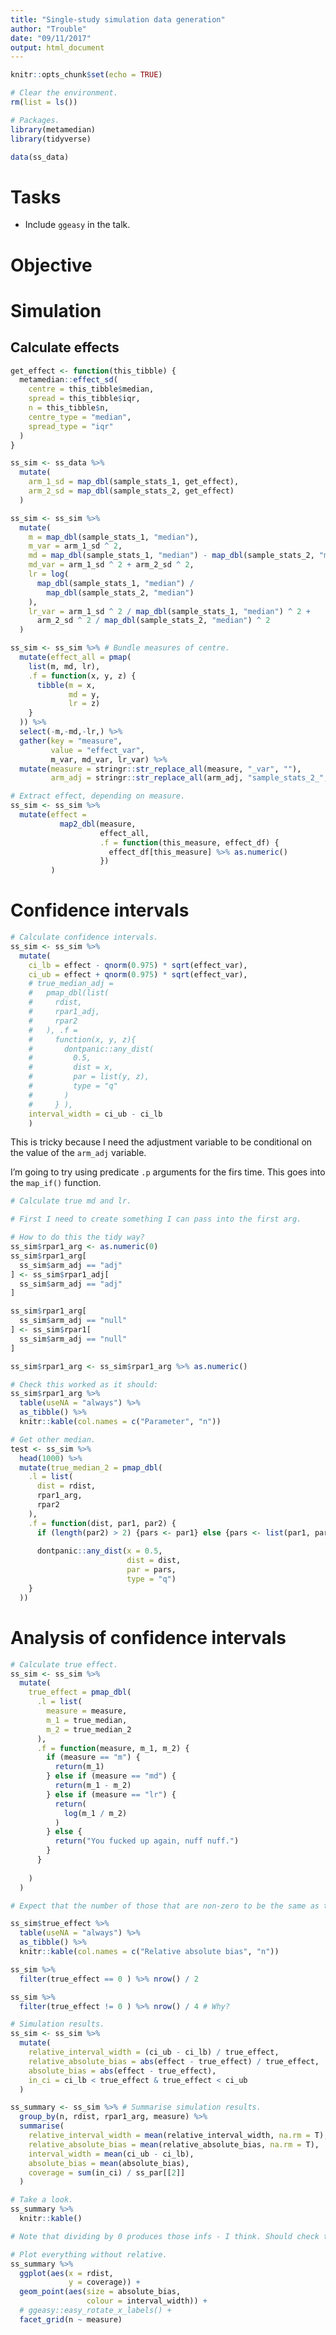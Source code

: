 ```yaml
---
title: "Single-study simulation data generation"
author: "Trouble"
date: "09/11/2017"
output: html_document
---
```


```r
knitr::opts_chunk$set(echo = TRUE)

# Clear the environment.
rm(list = ls())

# Packages.
library(metamedian)
library(tidyverse)

data(ss_data)

```

# Tasks

- Include `ggeasy` in the talk.

# Objective

# Simulation

## Calculate effects

```r
get_effect <- function(this_tibble) {
  metamedian::effect_sd(
    centre = this_tibble$median,
    spread = this_tibble$iqr,
    n = this_tibble$n,
    centre_type = "median",
    spread_type = "iqr"
  )
}

ss_sim <- ss_data %>%
  mutate(
    arm_1_sd = map_dbl(sample_stats_1, get_effect),
    arm_2_sd = map_dbl(sample_stats_2, get_effect)
  )

```



```r
ss_sim <- ss_sim %>%
  mutate(
    m = map_dbl(sample_stats_1, "median"),
    m_var = arm_1_sd ^ 2,
    md = map_dbl(sample_stats_1, "median") - map_dbl(sample_stats_2, "median"),
    md_var = arm_1_sd ^ 2 + arm_2_sd ^ 2,
    lr = log(
      map_dbl(sample_stats_1, "median") /
        map_dbl(sample_stats_2, "median")
    ),
    lr_var = arm_1_sd ^ 2 / map_dbl(sample_stats_1, "median") ^ 2 +
      arm_2_sd ^ 2 / map_dbl(sample_stats_2, "median") ^ 2
  )
```

```r
ss_sim <- ss_sim %>% # Bundle measures of centre.
  mutate(effect_all = pmap(
    list(m, md, lr),
    .f = function(x, y, z) {
      tibble(m = x,
             md = y,
             lr = z)
    }
  )) %>%
  select(-m,-md,-lr,) %>%
  gather(key = "measure",
         value = "effect_var",
         m_var, md_var, lr_var) %>%
  mutate(measure = stringr::str_replace_all(measure, "_var", ""),
         arm_adj = stringr::str_replace_all(arm_adj, "sample_stats_2_", ""))

```

```r
# Extract effect, depending on measure.
ss_sim <- ss_sim %>% 
  mutate(effect = 
           map2_dbl(measure, 
                    effect_all, 
                    .f = function(this_measure, effect_df) {
                      effect_df[this_measure] %>% as.numeric()
                    })
         )
```


# Confidence intervals

```r
# Calculate confidence intervals.
ss_sim <- ss_sim %>% 
  mutate(
    ci_lb = effect - qnorm(0.975) * sqrt(effect_var),
    ci_ub = effect + qnorm(0.975) * sqrt(effect_var),
    # true_median_adj = 
    #   pmap_dbl(list(
    #     rdist,
    #     rpar1_adj,
    #     rpar2
    #   ), .f =
    #     function(x, y, z){
    #       dontpanic::any_dist(
    #         0.5,
    #         dist = x,
    #         par = list(y, z),
    #         type = "q"
    #       )
    #     } ),
    interval_width = ci_ub - ci_lb
    )

```


This is tricky because I need the adjustment variable to be conditional on the value of the `arm_adj` variable.

I'm going to try using predicate `.p` arguments for the firs time. This goes into the `map_if()` function. 

```r
# Calculate true md and lr.

# First I need to create something I can pass into the first arg.

# How to do this the tidy way?
ss_sim$rpar1_arg <- as.numeric(0)
ss_sim$rpar1_arg[
  ss_sim$arm_adj == "adj"
] <- ss_sim$rpar1_adj[
  ss_sim$arm_adj == "adj"
]

ss_sim$rpar1_arg[
  ss_sim$arm_adj == "null"
] <- ss_sim$rpar1[
  ss_sim$arm_adj == "null"
]

ss_sim$rpar1_arg <- ss_sim$rpar1_arg %>% as.numeric()

# Check this worked as it should:
ss_sim$rpar1_arg %>% 
  table(useNA = "always") %>% 
  as_tibble() %>% 
  knitr::kable(col.names = c("Parameter", "n"))

```


```r
# Get other median.
test <- ss_sim %>% 
  head(1000) %>% 
  mutate(true_median_2 = pmap_dbl(
    .l = list(
      dist = rdist,
      rpar1_arg,
      rpar2
    ), 
    .f = function(dist, par1, par2) {
      if (length(par2) > 2) {pars <- par1} else {pars <- list(par1, par2)}
      
      dontpanic::any_dist(x = 0.5,
                          dist = dist,
                          par = pars,
                          type = "q")
    }
  ))
```

# Analysis of confidence intervals


```r
# Calculate true effect.
ss_sim <- ss_sim %>% 
  mutate(
    true_effect = pmap_dbl(
      .l = list(
        measure = measure,
        m_1 = true_median,
        m_2 = true_median_2
      ),
      .f = function(measure, m_1, m_2) {
        if (measure == "m") {
          return(m_1)
        } else if (measure == "md") {
          return(m_1 - m_2) 
        } else if (measure == "lr") {
          return(
            log(m_1 / m_2)
          )
        } else {
          return("You fucked up again, nuff nuff.")
        }
      }
      
    )
  )

# Expect that the number of those that are non-zero to be the same as the number that are zero. 

ss_sim$true_effect %>% 
  table(useNA = "always") %>% 
  as_tibble() %>% 
  knitr::kable(col.names = c("Relative absolute bias", "n"))

ss_sim %>% 
  filter(true_effect == 0 ) %>% nrow() / 2

ss_sim %>% 
  filter(true_effect != 0 ) %>% nrow() / 4 # Why?

```

```r
# Simulation results.
ss_sim <- ss_sim %>% 
  mutate(
    relative_interval_width = (ci_ub - ci_lb) / true_effect,
    relative_absolute_bias = abs(effect - true_effect) / true_effect,
    absolute_bias = abs(effect - true_effect),
    in_ci = ci_lb < true_effect & true_effect < ci_ub
  )
```

```r
ss_summary <- ss_sim %>% # Summarise simulation results.
  group_by(n, rdist, rpar1_arg, measure) %>% 
  summarise(
    relative_interval_width = mean(relative_interval_width, na.rm = T),
    relative_absolute_bias = mean(relative_absolute_bias, na.rm = T),
    interval_width = mean(ci_ub - ci_lb),
    absolute_bias = mean(absolute_bias),
    coverage = sum(in_ci) / ss_par[[2]]
  )

# Take a look.
ss_summary %>% 
  knitr::kable()

# Note that dividing by 0 produces those infs - I think. Should check that.

```

```r

# Plot everything without relative.
ss_summary %>% 
  ggplot(aes(x = rdist,
             y = coverage)) +
  geom_point(aes(size = absolute_bias,
                 colour = interval_width)) +
  # ggeasy::easy_rotate_x_labels() +
  facet_grid(n ~ measure) 

```

